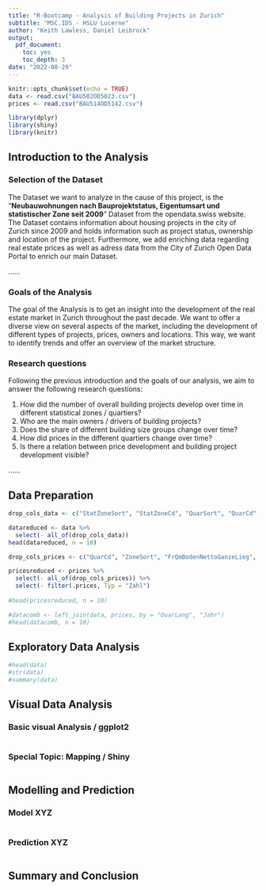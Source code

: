 ---
title: "R-Bootcamp - Analysis of Building Projects in Zurich"
subtitle: "MSC.IDS - HSLU Lucerne"
author: "Keith Lawless, Daniel Leibrock"
output:
  pdf_document:
    toc: yes
    toc_depth: 3
date: "2022-08-29"
---

```{r setup, include=FALSE}
knitr::opts_chunk$set(echo = TRUE)
data <- read.csv("BAU502OD5023.csv")
prices <- read.csv("BAU514OD5142.csv")
```

```{r packages, include=FALSE}
library(dplyr)
library(shiny)
library(knitr)
```

## Introduction to the Analysis

### Selection of the Dataset

The Dataset we want to analyze in the cause of this project, is the "**Neubauwohnungen nach Bauprojektstatus, Eigentumsart und statistischer Zone seit 2009**" Dataset from the opendata.swiss website. The Dataset contains information about housing projects in the city of Zurich since 2009 and holds information such as project status, ownership and location of the project. Furthermore, we add enriching data regarding real estate prices as well as adress data from the City of Zurich Open Data Portal to enrich our main Dataset. 

......

### Goals of the Analysis

The goal of the Analysis is to get an insight into the development of the real estate market in Zurich throughout the past decade. We want to offer a diverse view on several aspects of the market, including the development of different types of projects, prices, owners and locations. This way, we want to identify trends and offer an overview of the market structure.

### Research questions

Following the previous introduction and the goals of our analysis, we aim to answer the following research questions:

1) How did the number of overall building projects develop over time in different statistical zones / quartiers?
2) Who are the main owners / drivers of building projects?
3) Does the share of different building size groups change over time?
4) How did prices in the different quartiers change over time?
5) Is there a relation between price development and building project development visible?

......


## Data Preparation

```{r Prep_Data}
drop_cols_data <- c("StatZoneSort", "StatZoneCd", "QuarSort", "QuarCd", "KreisSort", "KreisCd", "ProjStatusSort", "EigentumsartSort")

datareduced <- data %>%
  select(- all_of(drop_cols_data))
head(datareduced, n = 10)
```

```{r Prep_Prices}
drop_cols_prices <- c("QuarCd", "ZoneSort", "FrQmBodenNettoGanzeLieg", "FrQmBodenNettoStwE", "FrQmBodenNettoAlleHA")

pricesreduced <- prices %>%
  select(- all_of(drop_cols_prices)) %>%
  select(- filter(.prices, Typ = "Zahl")
  
#head(pricesreduced, n = 10)
```

```{r Combine}
#datacomb <- left_join(data, prices, by = "QuarLang", "Jahr")
#head(datacomb, n = 10)
```

## Exploratory Data Analysis

```{r EDA}
#head(data)
#str(data)
#summary(data)
```

## Visual Data Analysis

### Basic visual Analysis / ggplot2

```{r VDA}

```

### Special Topic: Mapping / Shiny

```{r VDA_2}

```

## Modelling and Prediction

### Model XYZ

```{r Model}

```

### Prediction XYZ

```{r Prediction}

```

## Summary and Conclusion

